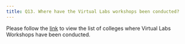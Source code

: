 ```yaml
---
title: Q13. Where have the Virtual Labs workshops been conducted?
---
```


Please follow the [link](https://outreach.vlabs.ac.in/nc) to view the list of colleges where Virtual Labs Workshops have been conducted.



